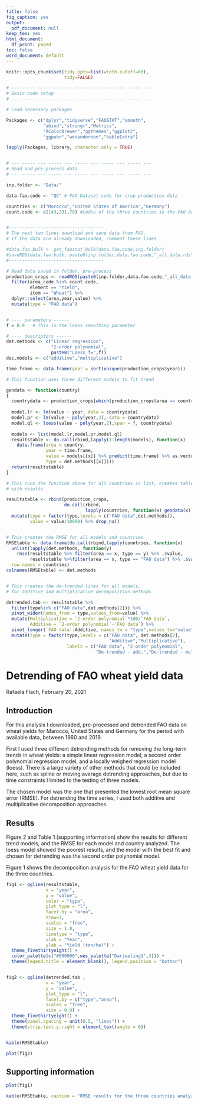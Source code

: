 ---
title: false
fig_caption: yes
output:
  pdf_document: null
keep_tex: yes
html_document:
  df_print: paged
toc: false
word_document: default
---


```{r setup0, include=FALSE}

knitr::opts_chunk$set(tidy.opts=list(width.cutoff=80),
                      tidy=FALSE)
```


```{r setup1,  results='hide',message=FALSE,warning=FALSE,include=FALSE}
# --- ----- --- ----- --- ----- --- ----- --- ----- ---
# Basic code setup
# --- ----- --- ----- --- ----- --- ----- --- ----- ---

# Load necessary packages

Packages <- c("dplyr","tidyverse","FAOSTAT","smooth",
              "abind","stringr","Metrics",
              "RColorBrewer","ggthemes","ggplot2",
              "ggpubr","wesanderson","kableExtra")

lapply(Packages, library, character.only = TRUE)



```


```{r inputdata,warming = FALSE,include=FALSE}

# --- ----- --- ----- --- ----- --- ----- --- ----- ---
# Read and pre-process data
# --- ----- --- ----- --- ----- --- ----- --- ----- ---

inp.folder <- "Data/"

data.fao.code <- "QC" # FAO Dataset code for crop production data

countries <- c("Morocco","United States of America","Germany")
count.code <- c(143,231,79) #codes of the three countries in the FAO dataset


#------------------------------------
# The next two lines download and save data from FAO.
# If the data are already downloaded, comment these lines

#data.fao.bulk <- get_faostat_bulk(data.fao.code,inp.folder)
#saveRDS(data.fao.bulk, paste0(inp.folder,data.fao.code,"_all_data.rds"))
#------------------------------------

# Read data saved in folder, pre-process
production_crops <- readRDS(paste0(inp.folder,data.fao.code,"_all_data.rds")) %>%
  filter(area_code %in% count.code,
         element == "Yield",
         item == "Wheat") %>%
  dplyr::select(area,year,value) %>%
  mutate(type = "FAO data")



```


```{r trending,warning=FALSE,include=FALSE}

# ---- parameters ------
f = 0.9   # This is the loess smoothing parameter

# ---- descriptors ------
det.methods <- c("Linear regression",
                 "2-order polynomial",
                 paste0("Loess f=",f))
dec.models <- c("additive","multiplicative")

time.frame <- data.frame(year = sort(unique(production_crops$year)))

# This function uses three different models to fit trend 

gendata <- function(country) 
{
  countrydata <- production_crops[which(production_crops$area == country),]
  
  model.lr <- lm(value ~ year, data = countrydata)
  model.pr <- lm(value ~ poly(year,2), data = countrydata)
  model.ql <- loess(value ~ poly(year,2),span = f, countrydata)
  
  models <- list(model.lr,model.pr,model.ql)
  resultstable <- do.call(rbind,lapply(1:length(models), function(x)
    data.frame(area = country,
               year = time.frame,
               value = models[[x]] %>% predict(time.frame) %>% as.vector,
               type = det.methods[[x]])))
  return(resultstable)
}

# This runs the function above for all countries in list, creates table
# with results

resultstable <- rbind(production_crops,
                      do.call(rbind,
                              lapply(countries, function(x) gendata(x)))) %>%
  mutate(type = factor(type,levels = c("FAO data",det.methods)),
         value = value/10000) %>% drop_na()


# This creates the RMSE for all models and countries
RMSEtable <- data.frame(do.call(rbind,lapply(countries, function(x)
  unlist(lapply(det.methods, function(y)
    rmse(resultstable %>% filter(area == x, type == y) %>% .$value,
         resultstable %>%filter(area == x, type == "FAO data") %>% .$value))))),
  row.names = countries)
colnames(RMSEtable) <- det.methods



```



```{r detrending,warnings=FALSE,include=FALSE}

# This creates the de-trended lines for all models, 
# for additive and multiplicative decomposition methods

detrended.tab <- resultstable %>%
  filter(type%in% c("FAO data",det.methods[2])) %>%
  pivot_wider(names_from = type,values_from=value) %>%
  mutate(Multiplicative = `2-order polynomial`*100/`FAO data`,
         Additive = `2-order polynomial`-`FAO data`) %>%
  pivot_longer(`FAO data`:Additive, names_to = "type",values_to="value") %>%
  mutate(type = factor(type,levels = c("FAO data", det.methods[2],
                                       "Additive","Multiplicative"),
                       labels = c("FAO data", "2-order polynomial", 
                                  "De-trended - add.","De-trended - mult.")))


```

# Detrending of FAO wheat yield data

Rafaela Flach, February 20, 2021

## Introduction


For this analysis I downloaded, pre-processed and detrended FAO data on wheat yields for Marocco, United States and Germany for the period with available data, between 1960 and 2019.

First I used three different detrending methods for removing the long-term trends in wheat yields: a simple linear regression model, a second order polynomial regression model, and a locally weighed regression model (loess). There is a large variety of other methods that could be included here, such as spline or moving average detrending approaches, but due to time constraints I limited to the testing of three models.

The chosen model was the one that presented the lowest root mean square error (RMSE). For detrending the time series, I used both additive and multiplicative decomposition approaches.


## Results

Figure 2 and Table 1 (supporting information) show the results for different trend models, and the RMSE for each model and country analyzed. The loess model showed the poorest results, and the model with the best fit and chosen for detrending was the second order polynomial model.

Figure 1 shows the decomposition analysis for the FAO wheat yield data for the three countries.  

```{r plotting,warnings=FALSE,include=FALSE}


fig1 <- ggline(resultstable,
               x = "year",
               y = "value",
               color = "type",
               plot_type = "l",
               facet.by = "area",
               nrow=3,
               scales = "free",
               size = 1.0,
               linetype = "type",
               xlab = "Year",
               ylab = "Yield (ton/ha)") +
  theme_fivethirtyeight() +
  color_palette(c("#000000",wes_palette("Darjeeling1",3))) +
  theme(legend.title = element_blank(), legend.position = "botton")


fig2 <- ggline(detrended.tab ,
               x = "year",
               y = "value",
               plot_type = "l",
               facet.by = c("type","area"),
               scales = "free",
               size = 0.8) + 
  theme_fivethirtyeight() + 
  theme(panel.spacing = unit(0.5, "lines")) +
  theme(strip.text.y.right = element_text(angle = 0))


kable(RMSEtable)


```

```{r Figmain,echo=FALSE, fig.cap = "Decomposition analysis of the wheat yield trends in the United States of America (right), Marocco (center) and Germany (left). First row shows the raw FAO data (ton/ha), second row shows the trend estimated by second order polynomial fit, the third row shows the detrended time series by additive decomposition (ton/ha), and the fourth row shows the detrended time series by multiplicative decomposition (%).",fig.height = 4,fig.width=8}

plot(fig2)

```


\pagebreak

## Supporting information

```{r Figsup,echo=FALSE, fig.cap = "Time series of wheat yield data from FAO (ton/ha), and three trend simulation models compared: linear regression model, second order polynomial, and locally weighte dregression model (LOESS) for the United States of America (top), Marocco (center) and Germany (bottom).",fig.height = 6,fig.width=5}

plot(fig1)

```




\pagebreak




```{r Table,echo=FALSE}

kable(RMSEtable, caption = "RMSE results for the three countries analyzed, for the three different detrending approaches (ton/ha).")

```
